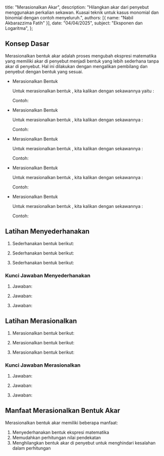   title: "Merasionalkan Akar",
  description: "Hilangkan akar dari penyebut menggunakan perkalian sekawan. Kuasai teknik untuk kasus monomial dan binomial dengan contoh menyeluruh.",
  authors: [{ name: "Nabil Akbarazzima Fatih" }],
  date: "04/04/2025",
  subject: "Eksponen dan Logaritma",
};

## Konsep Dasar

Merasionalkan bentuk akar adalah proses mengubah ekspresi matematika yang memiliki akar di penyebut menjadi bentuk yang lebih sederhana tanpa akar di penyebut. Hal ini dilakukan dengan mengalikan pembilang dan penyebut dengan bentuk yang sesuai.

- Merasionalkan Bentuk <InlineMath math="\frac{a}{\sqrt{b}}" />

  Untuk merasionalkan bentuk <InlineMath math="\frac{a}{\sqrt{b}}" />, kita kalikan dengan sekawannya yaitu <InlineMath math="\frac{\sqrt{b}}{\sqrt{b}}" />:

  <BlockMath math="\frac{a}{\sqrt{b}} = \frac{a}{\sqrt{b}} \times \frac{\sqrt{b}}{\sqrt{b}} = \frac{a\sqrt{b}}{\sqrt{b} \times \sqrt{b}} = \frac{a\sqrt{b}}{b}" />

  Contoh:

  <BlockMath math="\frac{5}{\sqrt{3}} = \frac{5}{\sqrt{3}} \times \frac{\sqrt{3}}{\sqrt{3}} = \frac{5\sqrt{3}}{3}" />

- Merasionalkan Bentuk <InlineMath math="\frac{c}{\sqrt{a} + \sqrt{b}}" />

  Untuk merasionalkan bentuk <InlineMath math="\frac{c}{\sqrt{a} + \sqrt{b}}" />, kita kalikan dengan sekawannya <InlineMath math="\frac{\sqrt{a} - \sqrt{b}}{\sqrt{a} - \sqrt{b}}" />:

  <BlockMath math="\frac{c}{\sqrt{a} + \sqrt{b}} = \frac{c}{\sqrt{a} + \sqrt{b}} \times \frac{\sqrt{a} - \sqrt{b}}{\sqrt{a} - \sqrt{b}} = \frac{c(\sqrt{a} - \sqrt{b})}{(\sqrt{a})^2 - (\sqrt{b})^2} = \frac{c(\sqrt{a} - \sqrt{b})}{a - b}" />

  Contoh:

  <BlockMath math="\frac{4}{\sqrt{7} + \sqrt{3}} = \frac{4}{\sqrt{7} + \sqrt{3}} \times \frac{\sqrt{7} - \sqrt{3}}{\sqrt{7} - \sqrt{3}} = \frac{4(\sqrt{7} - \sqrt{3})}{7 - 3} = \frac{4(\sqrt{7} - \sqrt{3})}{4} = \sqrt{7} - \sqrt{3}" />

- Merasionalkan Bentuk <InlineMath math="\frac{c}{\sqrt{a} - \sqrt{b}}" />

  Untuk merasionalkan bentuk <InlineMath math="\frac{c}{\sqrt{a} - \sqrt{b}}" />, kita kalikan dengan sekawannya <InlineMath math="\frac{\sqrt{a} + \sqrt{b}}{\sqrt{a} + \sqrt{b}}" />:

  <BlockMath math="\frac{c}{\sqrt{a} - \sqrt{b}} = \frac{c}{\sqrt{a} - \sqrt{b}} \times \frac{\sqrt{a} + \sqrt{b}}{\sqrt{a} + \sqrt{b}} = \frac{c(\sqrt{a} + \sqrt{b})}{(\sqrt{a})^2 - (\sqrt{b})^2} = \frac{c(\sqrt{a} + \sqrt{b})}{a - b}" />

  Contoh:

  <BlockMath math="\frac{2}{\sqrt{5} - \sqrt{2}} = \frac{2}{\sqrt{5} - \sqrt{2}} \times \frac{\sqrt{5} + \sqrt{2}}{\sqrt{5} + \sqrt{2}} = \frac{2(\sqrt{5} + \sqrt{2})}{5 - 2} = \frac{2(\sqrt{5} + \sqrt{2})}{3}" />

- Merasionalkan Bentuk <InlineMath math="\frac{c}{a + \sqrt{b}}" />

  Untuk merasionalkan bentuk <InlineMath math="\frac{c}{a + \sqrt{b}}" />, kita kalikan dengan sekawannya <InlineMath math="\frac{a - \sqrt{b}}{a - \sqrt{b}}" />:

  <BlockMath math="\frac{c}{a + \sqrt{b}} = \frac{c}{a + \sqrt{b}} \times \frac{a - \sqrt{b}}{a - \sqrt{b}} = \frac{c(a - \sqrt{b})}{a^2 - b} = \frac{c(a - \sqrt{b})}{a^2 - b}" />

  Contoh:

  <BlockMath math="\frac{6}{4 + \sqrt{3}} = \frac{6}{4 + \sqrt{3}} \times \frac{4 - \sqrt{3}}{4 - \sqrt{3}} = \frac{6(4 - \sqrt{3})}{16 - 3} = \frac{6(4 - \sqrt{3})}{13}" />

- Merasionalkan Bentuk <InlineMath math="\frac{c}{a - \sqrt{b}}" />

  Untuk merasionalkan bentuk <InlineMath math="\frac{c}{a - \sqrt{b}}" />, kita kalikan dengan sekawannya <InlineMath math="\frac{a + \sqrt{b}}{a + \sqrt{b}}" />:

  <BlockMath math="\frac{c}{a - \sqrt{b}} = \frac{c}{a - \sqrt{b}} \times \frac{a + \sqrt{b}}{a + \sqrt{b}} = \frac{c(a + \sqrt{b})}{a^2 - b} = \frac{c(a + \sqrt{b})}{a^2 - b}" />

  Contoh:

  <BlockMath math="\frac{3}{2 - \sqrt{5}} = \frac{3}{2 - \sqrt{5}} \times \frac{2 + \sqrt{5}}{2 + \sqrt{5}} = \frac{3(2 + \sqrt{5})}{4 - 5} = \frac{3(2 + \sqrt{5})}{-1} = -3(2 + \sqrt{5})" />

## Latihan Menyederhanakan

1. Sederhanakan bentuk berikut:

   <BlockMath math="\left(\frac{8x^5y^{-4}}{16y^{-\frac{1}{4}}}\right)^{\frac{1}{2}}" />

2. Sederhanakan bentuk berikut:

   <BlockMath math="\left(5\sqrt{x^5}\right)\left(3\sqrt[3]{x}\right)" />

3. Sederhanakan bentuk berikut:

   <BlockMath math="\left(\frac{p^5q^{-10}}{p^5q^{-4}}\right)^{\frac{1}{2}}\left(\frac{p^{\frac{1}{4}}q^{-\frac{1}{2}}}{p^{-\frac{1}{2}}q^{-\frac{1}{2}}}\right)^{\frac{1}{2}}" />

### Kunci Jawaban Menyederhanakan

1. Jawaban:

   <div className="flex flex-col gap-4">
     <BlockMath math="\left(\frac{8x^5y^{-4}}{16y^{-\frac{1}{4}}}\right)^{\frac{1}{2}} = \frac{\left(2^3\right)^{\frac{1}{2}}\left(x^5\right)^{\frac{1}{2}}\left(y^{-4}\right)^{\frac{1}{2}}}{\left(2^4\right)^{\frac{1}{2}}\left(y^{-\frac{1}{4}}\right)^{\frac{1}{2}}}" />
     <BlockMath math="= \frac{\left(2\right)^{\frac{3}{2}}\left(x\right)^{\frac{5}{2}}\left(y\right)^{-2}}{2^2\left(y\right)^{-\frac{1}{8}}}" />
     <BlockMath math="= \left(2\right)^{\frac{3}{2}-2}\left(x\right)^{\frac{5}{2}}\left(y\right)^{-2+\frac{1}{8}}" />
     <BlockMath math="= \frac{\left(x\right)^{\frac{5}{2}}}{\left(2\right)^{\frac{1}{2}}\left(y\right)^{\frac{15}{8}}}" />
   </div>

2. Jawaban:

   <div className="flex flex-col gap-4">
     <BlockMath math="\left(5\sqrt{x^5}\right)\left(3\sqrt[3]{x}\right) = \left(5x^{\frac{5}{2}}\right)\left(3x^{\frac{1}{3}}\right)" />
     <BlockMath math="= 15x^{\frac{5}{2}+\frac{1}{3}}" />
     <BlockMath math="= 15x^{\frac{15+2}{6}}" />
     <BlockMath math="= 15x^{\frac{17}{6}}" />
     <BlockMath math="= 15x^{2\frac{5}{6}}" />
     <BlockMath math="= 15x^2\sqrt[6]{x^5}" />
   </div>

3. Jawaban:

   <div className="flex flex-col gap-4">
     <BlockMath math="\left(\frac{p^5q^{-10}}{p^5q^{-4}}\right)^{\frac{1}{2}}\left(\frac{p^{\frac{1}{4}}q^{-\frac{1}{2}}}{p^{-\frac{1}{2}}q^{-\frac{1}{2}}}\right)^{\frac{1}{2}} = \left(\frac{p^{5-5}q^{-10-(-4)}}{1}\right)^{\frac{1}{2}}\left(\frac{p^{\frac{1}{4}-(-\frac{1}{2})}q^{-\frac{1}{2}-(-\frac{1}{2})}}{1}\right)^{\frac{1}{2}}" />
     <BlockMath math="= \left(p^0q^{-6}\right)^{\frac{1}{2}}\left(p^{\frac{3}{4}}q^0\right)^{\frac{1}{2}}" />
     <BlockMath math="= \left(p^0q^{-3}\right)\left(p^{\frac{3}{8}}\cdot 1\right)" />
     <BlockMath math="= \left(1 \cdot q^{-3}\right)\left(p^{\frac{3}{8}} \cdot 1\right)" />
     <BlockMath math="= \frac{p^{\frac{3}{8}}}{q^3}" />
     <BlockMath math="= \frac{\sqrt[8]{p^3}}{q^3}" />
   </div>

## Latihan Merasionalkan

1. Merasionalkan bentuk berikut:

   <BlockMath math="\frac{2}{\sqrt{b^3}}" />

2. Merasionalkan bentuk berikut:

   <BlockMath math="\frac{2}{\sqrt{3} + \sqrt{5}}" />

3. Merasionalkan bentuk berikut:

   <BlockMath math="\frac{m}{\sqrt{m} + n}" />

### Kunci Jawaban Merasionalkan

1. Jawaban:

   <div className="flex flex-col gap-4">
     <BlockMath math="\frac{2}{\sqrt{b^3}} = \frac{2}{\sqrt{b^3}} \times \frac{\sqrt{b}}{\sqrt{b}}" />
     <BlockMath math="= \frac{2\sqrt{b}}{\sqrt{b^4}}" />
     <BlockMath math="= \frac{2\sqrt{b}}{b^2}" />
   </div>

2. Jawaban:

   <div className="flex flex-col gap-4">
     <BlockMath math="\frac{2}{\sqrt{3} + \sqrt{5}} = \frac{2}{\sqrt{3} + \sqrt{5}} \times \frac{\sqrt{3} - \sqrt{5}}{\sqrt{3} - \sqrt{5}}" />
     <BlockMath math="= \frac{2(\sqrt{3} - \sqrt{5})}{(\sqrt{3})^2 - (\sqrt{5})^2}" />
     <BlockMath math="= \frac{2(\sqrt{3} - \sqrt{5})}{3 - 5}" />
     <BlockMath math="= \frac{2(\sqrt{3} - \sqrt{5})}{-2}" />
     <BlockMath math="= -(\sqrt{3} - \sqrt{5})" />
     <BlockMath math="= \sqrt{5} - \sqrt{3}" />
   </div>

3. Jawaban:

   <div className="flex flex-col gap-4">
     <BlockMath math="\frac{m}{\sqrt{m} + n} = \frac{m}{\sqrt{m} + n} \times \frac{\sqrt{m} - n}{\sqrt{m} - n}" />
     <BlockMath math="= \frac{m(\sqrt{m} - n)}{(\sqrt{m})^2 - n^2}" />
     <BlockMath math="= \frac{m(\sqrt{m} - n)}{m - n^2}" />
   </div>

## Manfaat Merasionalkan Bentuk Akar

Merasionalkan bentuk akar memiliki beberapa manfaat:

1. Menyederhanakan bentuk ekspresi matematika
2. Memudahkan perhitungan nilai pendekatan
3. Menghilangkan bentuk akar di penyebut untuk menghindari kesalahan dalam perhitungan
